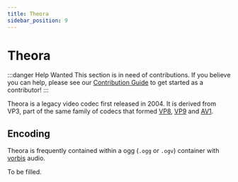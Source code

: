 ```yaml
---
title: Theora
sidebar_position: 9
---
```


# Theora

:::danger Help Wanted
This section is in need of contributions. If you believe you can help, please see our [Contribution Guide](../contribution-guide.mdx) to get started as a contributor!
:::

Theora is a legacy video codec first released in 2004. It is derived from VP3, part of the same family of codecs that formed [VP8](./VP8.mdx), [VP9](./VP9.mdx) and [AV1](./AV1.mdx).

## Encoding
Theora is frequently contained within a ogg (`.ogg` or `.ogv`) container with [vorbis](../audio/Vorbis.mdx) audio.

To be filled.